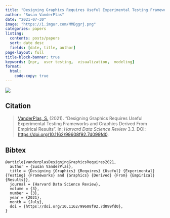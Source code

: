 ```yaml
---
title: "Designing Graphics Requires Useful Experimental Testing Frameworks and Graphics Derived From Empirical Results"
author: "Susan VanderPlas"
date: "2021-07-30"
image: "https://i.imgur.com/MMBggrj.png"
categories: papers
listing:
  contents: posts/papers
  sort: date desc
  fields: [date, title, author]
page-layout: full
title-block-banner: true
keywords: [npr,  user testing,  visualization,  modeling]
format:
  html:
    code-copy: true
---
```

 
![](https://i.imgur.com/MMBggrj.png){.preview-image}
 
## Citation
> <a name=bib-vanderplasDesigningGraphicsRequires2021></a>[VanderPlas, S.](#cite-vanderplasDesigningGraphicsRequires2021) (2021). “Designing Graphics Requires Useful Experimental Testing Frameworks and Graphics Derived From Empirical Results”. In: _Harvard Data Science Review_ 3.3. DOI: [https://doi.org/10.1162/99608f92.7d099fd0](https://doi.org/https%3A%2F%2Fdoi.org%2F10.1162%2F99608f92.7d099fd0).

::: {.callout-note collapse='true'}
## Bibtex
```
@article{vanderplasDesigningGraphicsRequires2021,
  author = {Susan VanderPlas},
  title = {Designing {Graphics} {Requires} {Useful} {Experimental} {Testing} {Frameworks} and {Graphics} {Derived} {From} {Empirical} {Results}},
  journal = {Harvard Data Science Review},
  volume = {3},
  number = {3},
  year = {2021},
  month = {July},
  doi = {https://doi.org/10.1162/99608f92.7d099fd0},
}
```
:::



